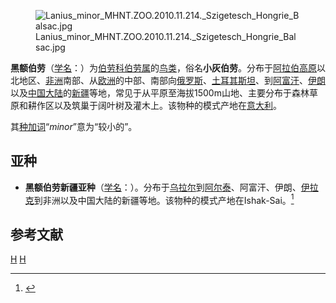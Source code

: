 {{speciesbox
| status = LC
| status_system = IUCN3.1
| status_ref = <ref name=IUCN>{{cite iucn|url=https://www.iucnredlist.org/details/22705038/0 |title=''Lanius minor'' |author=BirdLife International |author-link=BirdLife International |year=2012 |accessdate=26 November 2013|ref=harv}}</ref>
| image = Lesser Grey Shrike by Daniel Bastaja.jpg
| range_map =Lanius minor distr.png
| range_map_caption = <br/>{{legend0|#FF8041|夏季|border=solid 1px black}}  {{legend0|#0000FF|冬季|border=solid 1px black}}
| genus = Lanius
| species = minor
| authority = [[Johann_Friedrich_Gmelin|Gmelin]], 1788
}}
[[File:Lanius_minor_MHNT.ZOO.2010.11.214._Szigetesch_Hongrie_Balsac.jpg|thumb]] 

'''黑额伯劳'''（[[学名|学名]]：{{lang|la|''Lanius minor''}}）为[[伯劳科|伯劳科]][[伯劳属|伯劳属]]的[[鸟类|鸟类]]，俗名'''小灰伯劳'''。分布于[[阿拉伯高原|阿拉伯高原]]以北地区、[[非洲|非洲]]南部、从[[欧洲|欧洲]]的中部、南部向[[俄罗斯|俄罗斯]]、[[土耳其斯坦|土耳其斯坦]]、到[[阿富汗|阿富汗]]、[[伊朗|伊朗]]以及[[中国大陆|中国大陆]]的[[新疆|新疆]]等地，常见于从平原至海拔1500m山地、主要分布于森林草原和耕作区以及筑巢于阔叶树及灌木上。该物种的模式产地在[[意大利|意大利]]。

其[[种加词|种加词]]“''minor''”意为“较小的”。

== 亚种 ==
* '''黑额伯劳新疆亚种'''（[[学名|学名]]：{{lang|la|''Lanius minor turanicus''}}）。分布于[[乌拉尔|乌拉尔]]到[[阿尔泰|阿尔泰]]、阿富汗、伊朗、[[伊拉克|伊拉克]]到非洲以及中国大陆的新疆等地。该物种的模式产地在Ishak-Sai。<ref name='id2779'>{{cite web| url =http://www.bioinfo.cn/db05/BjdwSpecies.php?action=view&id=2779| title =黑额伯劳新疆亚种| work =《中国动物物种编目数据库》| publisher =中国科学院微生物研究所| author =中国科学院动物研究所| accessdate =2009-04-04| deadurl =yes| archiveurl =https://web.archive.org/web/20160305063915/http://www.bioinfo.cn/db05/BjdwSpecies.php?action=view&id=2779| archivedate =2016-03-05}}</ref>

== 参考文献 ==
{{reflist}}
{{commons|Lanius  minor}}

{{Taxonbar|from=Q239393}}

[[Category:伯劳属|H]]
[[Category:1788年描述的鸟类|H]]